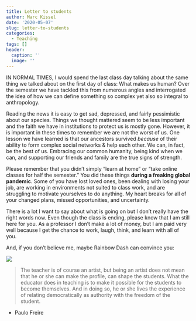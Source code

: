 ```yaml
---
title: Letter to students
author: Marc Kissel
date: '2020-05-07'
slug: letter-to-students
categories:
  - Teaching
tags: []
header:
  caption: ''
  image: ''
---
```



IN NORMAL TIMES, I would spend the last class day talking about the same thing we talked about on the first day of class: What makes us human? Over the semester we have tackled this from numerous angles and interrogated the idea of how we can define something so complex yet also so integral to anthropology. 

Reading the news it is easy to get sad, depressed, and fairly pessimistic about our species. Things we thought mattered seem to be less important and the faith we have in institutions to protect us is mostly gone. However, it is important in these times to remember we are not the worst of us. One lesson we have learned is that our ancestors survived *because* of their ability to form complex social networks & help each other. We can, in fact, be the best of us. Embracing our common humanity, being kind when we can, and supporting our friends and family are the true signs of strength. 

Please remember that you didn’t simply “learn at home” or “take online classes for half the semester.” You did these things **during a freaking global pandemic**. Some of you have lost loved ones, been dealing with losing your job, are working in environments not suited to class work, and are struggling to motivate yourselves to do anything. My heart breaks for all of your changed plans, missed opportunities, and uncertainty.


There is a lot I want to say about what is going on but I don’t really have the right words now. Even though the class is ending, please know that I am still here for you. As a professor I don't make a lot of money, but I am paid very well because I get the chance to work, laugh, think, and learn with all of you.

And, if you don't believe me, maybe Rainbow Dash can convince you:


![](/img/rainbow.gif)



>The teacher is of course an artist, but being an artist does not mean that he or she can make the profile, can shape the students. What the educator does in teaching is to make it possible for the students to become themselves. And in doing so, he or she lives the experience of relating democratically  as authority with the freedom of the student. 

- Paulo Freire


